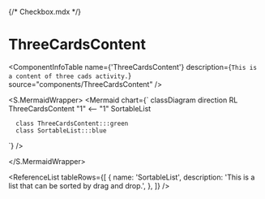 {/* Checkbox.mdx */}



<Meta title="ApplicationModel/Components/Activities/Seriality/ThreeCards/ThreeCardsContent/docs" />

# ThreeCardsContent

<ComponentInfoTable
  name={'ThreeCardsContent'}
  description={`This is a content of three cads activity.`}
  source="components/ThreeCardsContent"
/>

<PropertiesTable tableRows={[]} />

<S.MermaidWrapper>
<Mermaid
  chart={`
     classDiagram
     direction RL
      ThreeCardsContent "1" <-- "1" SortableList

      class ThreeCardsContent:::green
      class SortableList:::blue

`}
/>

</S.MermaidWrapper>

<ReferenceList
  tableRows={[
    {
      name: 'SortableList',
      description: 'This is a list that can be sorted by drag and drop.',
    },
  ]}
/>
